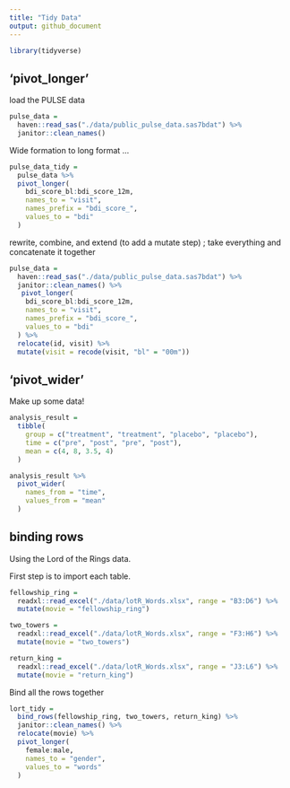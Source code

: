```yaml
---
title: "Tidy Data"
output: github_document
---
```


```r
library(tidyverse)
```

## 'pivot_longer'

load the PULSE data 

```r
pulse_data = 
  haven::read_sas("./data/public_pulse_data.sas7bdat") %>% 
  janitor::clean_names()
```

Wide formation to long format ... 

```r
pulse_data_tidy = 
  pulse_data %>%  
  pivot_longer(
    bdi_score_bl:bdi_score_12m,
    names_to = "visit", 
    names_prefix = "bdi_score_",
    values_to = "bdi"
  )
```

rewrite, combine, and extend (to add a mutate step) ; take everything and concatenate it together 
```r
pulse_data = 
  haven::read_sas("./data/public_pulse_data.sas7bdat") %>% 
  janitor::clean_names() %>% 
   pivot_longer(
    bdi_score_bl:bdi_score_12m,
    names_to = "visit", 
    names_prefix = "bdi_score_",
    values_to = "bdi"
  ) %>% 
  relocate(id, visit) %>% 
  mutate(visit = recode(visit, "bl" = "00m"))
```

## 'pivot_wider' 

Make up some data! 

```r
analysis_result = 
  tibble(
    group = c("treatment", "treatment", "placebo", "placebo"), 
    time = c("pre", "post", "pre", "post"), 
    mean = c(4, 8, 3.5, 4)
  )

analysis_result %>% 
  pivot_wider(
    names_from = "time", 
    values_from = "mean"
  )
```

## binding rows 

Using the Lord of the Rings data. 

First step is to import each table. 

```r
fellowship_ring = 
  readxl::read_excel("./data/lotR_Words.xlsx", range = "B3:D6") %>% 
  mutate(movie = "fellowship_ring")

two_towers = 
  readxl::read_excel("./data/lotR_Words.xlsx", range = "F3:H6") %>% 
  mutate(movie = "two_towers")

return_king =  
  readxl::read_excel("./data/lotR_Words.xlsx", range = "J3:L6") %>% 
  mutate(movie = "return_king")
```

Bind all the rows together 

```r
lort_tidy = 
  bind_rows(fellowship_ring, two_towers, return_king) %>% 
  janitor::clean_names() %>% 
  relocate(movie) %>% 
  pivot_longer(
    female:male, 
    names_to = "gender",
    values_to = "words"
  )
```





